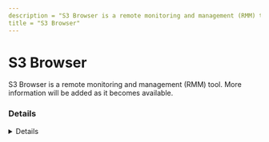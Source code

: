 ```yaml
---
description = "S3 Browser is a remote monitoring and management (RMM) tool. More information will be added as it becomes available."
title = "S3 Browser"
---
```




# S3 Browser

S3 Browser is a remote monitoring and management (RMM) tool. More information will be added as it becomes available.

### Details
<Details author={""}
         category={""}
         created={""}
         website={""}
         lastModified={""}
         privileges={""}
         free={ "" }
         verification={""}
/>

#### Installation Paths
<Card code={ ["C:\\Program Files (x86)\\S3 Browser\\*", "*\\S3 Browser\\*", "*\\s3browser*.exe"] }/>





### Forensic Artifacts








### Detections
- Detects potential processes activity of S3 Browser RMM tool
  - [Sigma Rule](https://github.com/magicsword-io/LOLRMM/blob/main/detections/sigma/s3_browser_processes_sigma.yml)


